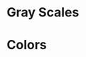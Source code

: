 
<Meta title="Tokens/Colors" />

<style>{`
	.sbdocs .sbdocs-content {
		max-width: 1300px;
	}
	.docblock-colorpalette > div > div + div > div > div:first-of-type {
		background: #121212;
	}
	.docblock-colorpalette > div > div + div > div > div:last-of-type > div {
		color: #C6C6C6;
	}

	.docblock-colorpalette > div + div > div:first-of-type,
	.docblock-colorpalette > div > div {
		-webkit-flex: 0 0 15%;
	  -ms-flex: 0 0 15%;
	  flex: 0 0 15%;
	}

	.docblock-colorpalette > div + div > div:last-of-type,
	.docblock-colorpalette > div > div {
		flex-grow: 1.5;
	}
`}</style>

<h1>Gray Scales</h1>
<ColorPalette>
  <ColorItem
    title="Main Text"
    colors={{ 'gray-100': '#F1F1F1' }}
  />
	<ColorItem
		title="Secondary Text"
		colors={{ 'gray-200': '#C6C6C6' }}
	/>
	<ColorItem
		title="Disabled Text"
		colors={{ 'gray-300': '#7D7676' }}
	/>
	<ColorItem
		title="Disabled Button"
		colors={{ 'gray-500': '#434343' }}
	/>
	<ColorItem
		title="Cards"
		colors={{ 'gray-800': '#1F1F1F' }}
	/>
	<ColorItem
		title="Backgrounds"
		colors={{ 'gray-900': '#121212' }}
	/>
</ColorPalette>

<h1>Colors</h1>
<ColorPalette>
	<ColorItem
		title="Purple"
		subtitle="Highlights"
		colors={{
			'purple-400': '#A798EF',
			'purple-600': `${transparentize(0.1, '#A798EF')}`,
			'purple-700': `${transparentize(0.3, '#A798EF')}`,
			'purple-800': `${transparentize(0.7, '#A798EF')}`,
			'purple-900': `${transparentize(0.8, '#A798EF')}`,
		}}
	/>
	<ColorItem
		title="Red"
		subtitle="Error"
		colors={{
			'red-400': '#E66E7C',
			'red-600': `${transparentize(0.1, '#E66E7C')}`,
			'red-700': `${transparentize(0.3, '#E66E7C')}`,
			'red-800': `${transparentize(0.7, '#E66E7C')}`,
			'red-900': `${transparentize(0.8, '#E66E7C')}`,
		}}
	/>
	<ColorItem
		title="Yellow"
		subtitle="Important"
		colors={{
			'yellow-400': '#E9AC65',
			'yellow-600': `${transparentize(0.1, '#E9AC65')}`,
			'yellow-700': `${transparentize(0.3, '#E9AC65')}`,
			'yellow-800': `${transparentize(0.7, '#E9AC65')}`,
			'yellow-900': `${transparentize(0.8, '#E9AC65')}`,
		}}
	/>
	<ColorItem
		title="Orange"
		subtitle="Secondary"
		colors={{
			'orange-400': '#E68566',
			'orange-600': `${transparentize(0.1, '#E68566')}`,
			'orange-700': `${transparentize(0.3, '#E68566')}`,
			'orange-800': `${transparentize(0.7, '#E68566')}`,
			'orange-900': `${transparentize(0.8, '#E68566')}`,
		}}
	/>
	<ColorItem
		title="Green"
		subtitle="Success"
		colors={{
			'green-400': '#58B090',
			'green-600': `${transparentize(0.1, '#58B090')}`,
			'green-700': `${transparentize(0.3, '#58B090')}`,
			'green-800': `${transparentize(0.7, '#58B090')}`,
			'green-900': `${transparentize(0.8, '#58B090')}`,
		}}
	/>
	<ColorItem
		title="Sky Blue"
		subtitle="Secondary"
		colors={{
			'sky-blue-400': '#72B7CC',
			'sky-blue-600': `${transparentize(0.1, '#72B7CC')}`,
			'sky-blue-700': `${transparentize(0.3, '#72B7CC')}`,
			'sky-blue-800': `${transparentize(0.7, '#72B7CC')}`,
			'sky-blue-900': `${transparentize(0.8, '#72B7CC')}`,
		}}
	/>
	<ColorItem
		title="Blue"
		subtitle="Secondary"
		colors={{
			'blue-400': '#6C9BE1',
			'blue-600': `${transparentize(0.1, '#6C9BE1')}`,
			'blue-700': `${transparentize(0.3, '#6C9BE1')}`,
			'blue-800': `${transparentize(0.7, '#6C9BE1')}`,
			'blue-900': `${transparentize(0.8, '#6C9BE1')}`,
		}}
	/>
	<ColorItem
		title="Pink"
		subtitle="Secondary"
		colors={{
			'pink-400': '#D887C2',
			'pink-600': `${transparentize(0.1, '#D887C2')}`,
			'pink-700': `${transparentize(0.3, '#D887C2')}`,
			'pink-800': `${transparentize(0.7, '#D887C2')}`,
			'pink-900': `${transparentize(0.8, '#D887C2')}`,
		}}
	/>
</ColorPalette>
